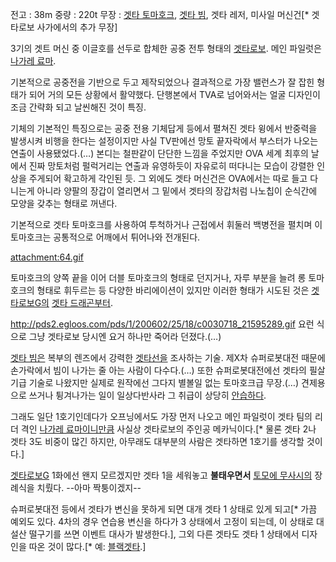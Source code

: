 전고 : 38m
중량 : 220t
무장 : [[겟타 토마호크]], [[겟타 빔]], 겟타 레저, 미사일 머신건[* 겟타로보 사가에서의 추가 무장]

3기의 겟트 머신 중 이글호를 선두로 합체한 공중 전투 형태의 [[겟타로보]]. 메인 파일럿은 [[나가레 료마]].

기본적으로 공중전을 기반으로 두고 제작되었으나 결과적으로 가장 밸런스가 잘 잡힌 형태가 되어 거의 모든 상황에서 활약했다. 단행본에서 TVA로 넘어와서는 얼굴 디자인이 조금 간략화 되고 날씬해진 것이 특징.

기체의 기본적인 특징으로는 공중 전용 기체답게 등에서 펼쳐진 겟타 윙에서 반중력을 발생시켜 비행을 한다는 설정이지만 사실 TV판에선 망토 끝자락에서 부스터가 나오는 연출이 사용됐었다.(…) 본디는 철판같이 단단한 느낌을 주었지만 OVA 세계 최후의 날에서 진짜 망토처럼 펄럭거리는 연출과 유영하듯이 자유로히 떠다니는 모습이 강렬한 인상을 주게되어 확고하게 각인된 듯. 그 외에도 겟타 머신건은 OVA에서는 따로 들고 다니는게 아니라 양팔의 장갑이 열리면서 그 밑에서 겟타의 장갑처럼 나노칩이 순식간에 모양을 갖추는 형태로 꺼낸다.

기본적으로 겟타 토마호크를 사용하여 투척하거나 근접에서 휘둘러 백병전을 펼치며 이 토마호크는 공통적으로 어깨에서 튀어나와 전개된다.

attachment:64.gif

토마호크의 양쪽 끝을 이어 더블 토마호크의 형태로 던지거나, 자루 부분을 늘려 롱 토마호크의 형태로 휘두르는 등 다양한 바리에이션이 있지만 이러한 형태가 시도된 것은 [[겟타로보G]]의 [[겟타 드래곤]]부터.

http://pds2.egloos.com/pds/1/200602/25/18/c0030718_21595289.gif
요런 식으로 그냥 겟타로보 당시엔 요거 하나만 죽어라 던졌다.(…)

[[겟타 빔]]은 복부의 렌즈에서 강력한 [[겟타선]]을 조사하는 기술. 제X차 슈퍼로봇대전 때문에 손가락에서 빔이 나가는 줄 아는 사람이 다수다.(…) 또한 슈퍼로봇대전에선 겟타의 필살기급 기술로 나왔지만 실제로 원작에선 그다지 별볼일 없는 토마호크급 무장.(…) 견제용으로 쓰거나 튕겨나가는 일이 일상다반사라 그 취급이 상당히 [[안습]]하다.

그래도 일단 1호기인데다가 오프닝에서도 가장 먼저 나오고 메인 파일럿이 겟타 팀의 리더 격인 [[나가레 료마]]이니만큼 사실상 겟타로보의 주인공 메카닉이다.[* 물론 겟타 2나 겟타 3도 비중이 많긴 하지만, 아무래도 대부분의 사람은 겟타하면 1호기를 생각할 것이다.]

[[겟타로보G]] 1화에선 왠지 모르겠지만 겟타 1을 세워놓고 '''불태우면서''' [[토모에 무사시]]의 장례식을 치뤘다. --아마 짝퉁이겠지--

슈퍼로봇대전 등에서 겟타가 변신을 못하게 되면 대개 겟타 1 상태로 있게 되고[* 가끔 예외도 있다. 4차의 경우 연습용 변신을 하다가 3 상태에서 고정이 되는데, 이 상태로 대설산 떨구기를 쓰면 이벤트 대사가 발생한다.], 그외 다른 겟타도 겟타 1 상태에서 디자인을 따온 것이 많다.[* 예: [[블랙겟타]].]
